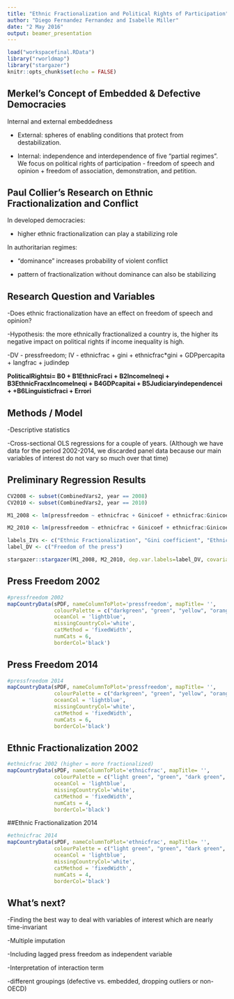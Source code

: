 ```yaml
---
title: "Ethnic Fractionalization and Political Rights of Participation"
author: "Diego Fernandez Fernandez and Isabelle Miller"
date: "2 May 2016"
output: beamer_presentation
---
```


```r
load("workspacefinal.RData")
library("rworldmap")
library("stargazer")
knitr::opts_chunk$set(echo = FALSE)
```

## Merkel's Concept of Embedded & Defective Democracies

Internal and external embeddedness 

- External: spheres of enabling conditions that protect from         destabilization.

- Internal: independence and interdependence of five "partial regimes". We focus on political rights of participation - freedom of speech and opinion + freedom of association, demonstration, and petition.

## Paul Collier's Research on Ethnic Fractionalization and Conflict

In developed democracies:

- higher ethnic fractionalization can play a stabilizing role 

In authoritarian regimes:

- "dominance" increases probability of violent conflict

- pattern of fractionalization without dominance can also be stabilizing

## Research Question and Variables
-Does ethnic fractionalization have an effect on freedom of speech and opinion?

-Hypothesis: the more ethnically fractionalized a country is, the higher its negative impact on political rights if income inequality is high. 

-DV - pressfreedom; IV - ethnicfrac + gini + ethnicfrac*gini + GDPpercapita + langfrac + judindep

__PoliticalRightsi= B0 + B1EthnicFraci + B2IncomeIneqi + B3EthnicFracxIncomeIneqi + B4GDPcapitai + B5Judiciaryindependencei + +B6Linguisticfraci + Errori__


## Methods / Model

-Descriptive statistics

-Cross-sectional OLS regressions for a couple of years. 
(Although we have data for the period 2002-2014, we discarded panel data because our main variables of interest do not vary so much over that time)

## Preliminary Regression Results

```r

CV2008 <- subset(CombinedVars2, year == 2008)
CV2010 <- subset(CombinedVars2, year == 2010)

M1_2008 <- lm(pressfreedom ~ ethnicfrac + Ginicoef + ethnicfrac:Ginicoef + GDPpercapita + langfrac + judindep, data = CV2008)

M2_2010 <- lm(pressfreedom ~ ethnicfrac + Ginicoef + ethnicfrac:Ginicoef + GDPpercapita + langfrac + judindep, data = CV2010)

labels_IVs <- c("Ethnic Fractionalization", "Gini coefficient", "Ethnicfrac*Gini", "GDP per capita", "Judicial Independence", "Linguistic Fractionalization", ("Intercept"))
label_DV <- c("Freedom of the press")

stargazer::stargazer(M1_2008, M2_2010, dep.var.labels=label_DV, covariate.labels = labels_IVs, title = "Regression Results: Year 2008 (1) and Year 2010 (2)", digits = 2, type = "latex", header = FALSE, font.size = "tiny")

```


## Press Freedom 2002
```r

#pressfreedom 2002
mapCountryData(sPDF, nameColumnToPlot='pressfreedom', mapTitle= '',
               colourPalette = c("darkgreen", "green", "yellow", "orange", "darkorange", "red"),
               oceanCol = 'lightblue',
               missingCountryCol='white',
               catMethod = 'fixedWidth',
               numCats = 6,
               borderCol='black')

```

## Press Freedom 2014
```r
#pressfreedom 2014
mapCountryData(sPDF, nameColumnToPlot='pressfreedom', mapTitle= '',
               colourPalette = c("darkgreen", "green", "yellow", "orange", "darkorange", "red"),
               oceanCol = 'lightblue',
               missingCountryCol='white',
               catMethod = 'fixedWidth',
               numCats = 6,
               borderCol='black')
```

## Ethnic Fractionalization 2002
```r
#ethnicfrac 2002 (higher = more fractionalized)
mapCountryData(sPDF, nameColumnToPlot='ethnicfrac', mapTitle= '',
               colourPalette = c("light green", "green", "dark green", "black"),
               oceanCol = 'lightblue',
               missingCountryCol='white',
               catMethod = 'fixedWidth',
               numCats = 4,
               borderCol='black')

```

##Ethnic Fractionalization 2014

```r
#ethnicfrac 2014
mapCountryData(sPDF, nameColumnToPlot='ethnicfrac', mapTitle= '',
               colourPalette = c("light green", "green", "dark green", "black"),
               oceanCol = 'lightblue',
               missingCountryCol='white',
               catMethod = 'fixedWidth',
               numCats = 4,
               borderCol='black')

```

## What's next?

-Finding the best way to deal with variables of interest which are nearly time-invariant

-Multiple imputation

-Including lagged press freedom as independent variable

-Interpretation of interaction term

-different groupings (defective vs. embedded, dropping outliers or non-OECD)

